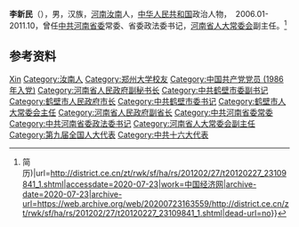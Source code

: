 {{Otheruses|other=名为李新民的其他人物|李新民}}

'''李新民'''（{{bd|1951年|11月|}}），男，汉族，[[河南|河南]][[汝南县|汝南]]人，[[中华人民共和国|中华人民共和国]]政治人物，  2006.01-2011.10，曾任[[中共河南省委|中共河南省委]]常委、省委政法委书记，[[河南省人大常委会|河南省人大常委会]]副主任。<ref>{{Cite web|title=刘怀廉、李新民当选河南省人大常委会副主任(图{{!}}简历)|url=http://district.ce.cn/zt/rwk/sf/ha/rs/201202/27/t20120227_23109841_1.shtml|accessdate=2020-07-23|work=中国经济网|archive-date=2020-07-23|archive-url=https://web.archive.org/web/20200723163559/http://district.ce.cn/zt/rwk/sf/ha/rs/201202/27/t20120227_23109841_1.shtml|dead-url=no}}</ref>

== 参考资料 ==
{{reflist}}

{{中国人物小作品}}
{{中国法学会第七届理事会}}

{{Authority control}}
{{DEFAULTSORT:Li李}}
[[Category:李姓|Xin]]
[[Category:汝南人|Category:汝南人]]
[[Category:郑州大学校友|Category:郑州大学校友]]
[[Category:中国共产党党员_(1986年入党)|Category:中国共产党党员 (1986年入党)]]
[[Category:河南省人民政府副秘书长|Category:河南省人民政府副秘书长]]
[[Category:中共鹤壁市委副书记|Category:中共鹤壁市委副书记]]
[[Category:鹤壁市人民政府市长|Category:鹤壁市人民政府市长]]
[[Category:中共鹤壁市委书记|Category:中共鹤壁市委书记]]
[[Category:鹤壁市人大常委会主任|Category:鹤壁市人大常委会主任]]
[[Category:河南省人民政府副省长|Category:河南省人民政府副省长]]
[[Category:中共河南省委常委|Category:中共河南省委常委]]
[[Category:中共河南省委政法委书记|Category:中共河南省委政法委书记]]
[[Category:河南省人大常委会副主任|Category:河南省人大常委会副主任]]
[[Category:第九届全国人大代表|Category:第九届全国人大代表]]
[[Category:中共十六大代表|Category:中共十六大代表]]